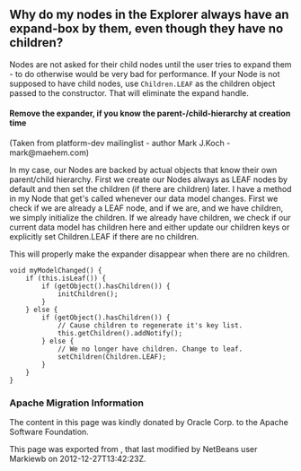 <!--

    Licensed to the Apache Software Foundation (ASF) under one
    or more contributor license agreements.  See the NOTICE file
    distributed with this work for additional information
    regarding copyright ownership.  The ASF licenses this file
    to you under the Apache License, Version 2.0 (the
    "License"); you may not use this file except in compliance
    with the License.  You may obtain a copy of the License at

      http://www.apache.org/licenses/LICENSE-2.0

    Unless required by applicable law or agreed to in writing,
    software distributed under the License is distributed on an
    "AS IS" BASIS, WITHOUT WARRANTIES OR CONDITIONS OF ANY
    KIND, either express or implied.  See the License for the
    specific language governing permissions and limitations
    under the License.

-->

==Why do my nodes in the Explorer always have an expand-box by them, even though they have no children?==

Nodes are not asked for their child nodes until the user tries to expand them - to do otherwise would be very bad for performance.  If your Node is not supposed to have child nodes, use <tt>Children.LEAF</tt> as the children object passed to the constructor.  That will eliminate the expand handle.

====Remove the expander, if you know the parent-/child-hierarchy at creation time====

(Taken from platform-dev mailinglist - author Mark J.Koch - mark@maehem.com)

In my case, our Nodes are backed by actual objects that know their own parent/child hierarchy. First we create our Nodes always as LEAF nodes by default and then set the children (if there are children) later. I have a method in my Node that get's called whenever our data model changes. First we check if we are already a LEAF node, and if we are, and we have children, we simply initialize the children. If we already have children, we check if our current data model has children here and either update our children keys or explicitly set Children.LEAF if there are no children.

This will properly make the expander disappear when there are no children.

<pre>
void myModelChanged() {
    if (this.isLeaf()) {
        if (getObject().hasChildren()) {
            initChildren();
        }
    } else {
        if (getObject().hasChildren()) {
            // Cause children to regenerate it's key list.
            this.getChildren().addNotify();
        } else {
            // We no longer have children. Change to leaf.
            setChildren(Children.LEAF);
        }
    }
} 
</pre>

===Apache Migration Information===

The content in this page was kindly donated by Oracle Corp. to the
Apache Software Foundation.

This page was exported from , 
that last modified by NetBeans user Markiewb 
on 2012-12-27T13:42:23Z.

